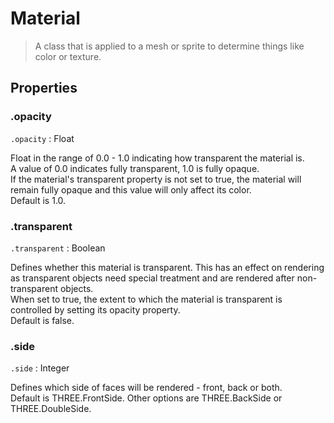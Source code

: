 # Material

> A class that is applied to a mesh or sprite to determine things like color or texture.

## Properties

### .opacity

`.opacity` : Float

Float in the range of 0.0 - 1.0 indicating how transparent the material is.  
A value of 0.0 indicates fully transparent, 1.0 is fully opaque.  
If the material's transparent property is not set to true, the material will remain fully opaque and this value will only affect its color.  
Default is 1.0.

### .transparent

`.transparent` : Boolean

Defines whether this material is transparent. This has an effect on rendering as transparent objects need special treatment and are rendered after non-transparent objects.  
When set to true, the extent to which the material is transparent is controlled by setting its opacity property.  
Default is false.

### .side

`.side` : Integer

Defines which side of faces will be rendered - front, back or both.  
Default is THREE.FrontSide. Other options are THREE.BackSide or THREE.DoubleSide.
